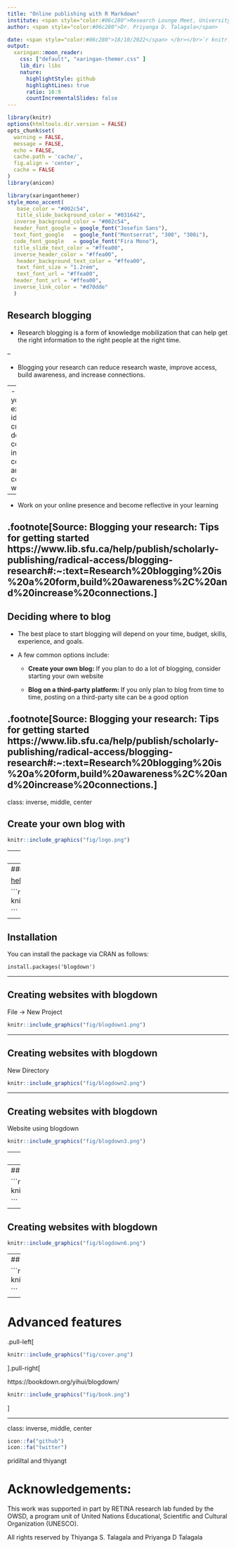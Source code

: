 ```yaml
---
title: "Online publishing with R Markdown"
institute: <span style="color:#06c280">Research Lounge Meet, University of Moratuwa</span>
author: <span style="color:#06c280">Dr. Priyanga D. Talagala</span>

date: <span style="color:#06c280">18/10/2022</span> </br></br>`r knitr::include_graphics("fig/logo.png")` 
output:
  xaringan::moon_reader:
    css: ["default", "xaringan-themer.css" ]
    lib_dir: libs
    nature:
      highlightStyle: github
      highlightLines: true
      ratio: 16:9
      countIncrementalSlides: false
---
```


```r
library(knitr)
options(htmltools.dir.version = FALSE)
opts_chunk$set(
  warning = FALSE,
  message = FALSE,
  echo = FALSE,
  cache.path = 'cache/',
  fig.align = 'center',
  cache = FALSE
)
library(anicon)

```
```r
library(xaringanthemer)
style_mono_accent(
   base_color = "#002c54",
   title_slide_background_color = "#031642",
  inverse_background_color = "#002c54",
  header_font_google = google_font("Josefin Sans"),
  text_font_google   = google_font("Montserrat", "300", "300i"),
  code_font_google   = google_font("Fira Mono"),
  title_slide_text_color = "#ffea00",
  inverse_header_color = "#ffea00",
   header_background_text_color = "#ffea00",
   text_font_size = "1.2rem",
   text_font_url = "#ffea00",
  header_font_url = "#ffea00",
  inverse_link_color = "#d70dde"
  )
```


## Research blogging

- Research blogging is a form of knowledge mobilization that can help get the right information to the right people at the right time.

--

- Blogging your research can reduce research waste, improve access, build awareness, and increase connections.

--
- Encourage you to express your ideas, be creative, develop confidence in writing, to communicate and collaborate with other.

--

- Work on your online presence and become reflective in your learning 

.footnote[Source: Blogging your research: Tips for getting started https://www.lib.sfu.ca/help/publish/scholarly-publishing/radical-access/blogging-research#:~:text=Research%20blogging%20is%20a%20form,build%20awareness%2C%20and%20increase%20connections.]
---
##  Deciding where to blog


- The best place to start blogging will depend on your time, budget, skills, experience, and goals.

- A few common options include:

   - **Create your own blog:** If you plan to do a lot of blogging, consider starting your own website
   
   - **Blog on a third-party platform:** If you only plan to blog from time to time, posting on a third-party site can be a good option
   
.footnote[Source: Blogging your research: Tips for getting started https://www.lib.sfu.ca/help/publish/scholarly-publishing/radical-access/blogging-research#:~:text=Research%20blogging%20is%20a%20form,build%20awareness%2C%20and%20increase%20connections.]
---
class: inverse, middle, center

## Create your own blog with

```r
knitr::include_graphics("fig/logo.png")

```

---
## Blogdown

- `blogdown` allows you  to create websites using R Markdown and Hugo.

- By default, blogdown uses Hugo, a popular open-source static website generator, which provides a fast and flexible way to build your site content to be shared online.

- Other website generators like Jekyll and Hexo are also supported.

---
#### Research Lounge website 

[hellormd.netlify.app](https://hellormd.netlify.app/)

```r
knitr::include_graphics("fig/hellormd.png")

```
---

## Installation

You can install the package via CRAN as follows:

`install.packages('blogdown')`

---

## Creating websites with blogdown

File -> New Project 

```r
knitr::include_graphics("fig/blogdown1.png")

```
---

## Creating websites with blogdown

 New Directory 
 
```r
knitr::include_graphics("fig/blogdown2.png")

```
---

## Creating websites with blogdown

 Website using blogdown
 
```r
knitr::include_graphics("fig/blogdown3.png")

```
---
## Creating websites with blogdown

```r
knitr::include_graphics("fig/blogdown4.png")

```
---
## Directory structure

```r
knitr::include_graphics("fig/blogdown5.png")

```
---
## Creating websites with blogdown

```r
knitr::include_graphics("fig/blogdown6.png")

```
---
## Creating websites with blogdown

```r
knitr::include_graphics("fig/blogdown7.png")

```
---

<!--
You may not be satisfied with the default site created from the default setting-->

# Advanced features

.pull-left[

```r
knitr::include_graphics("fig/cover.png")

```
].pull-right[

https://bookdown.org/yihui/blogdown/

```r
knitr::include_graphics("fig/book.png")

```
]



---
class: inverse, middle, center

```r
icon::fa("github")
icon::fa("twitter")

```
pridiltal and thiyangt

# Acknowledgements:

This work was supported in part by RETINA research lab funded by the OWSD, a program unit of United Nations Educational, Scientific and Cultural Organization (UNESCO).


All rights reserved by Thiyanga S. Talagala and Priyanga D Talagala





